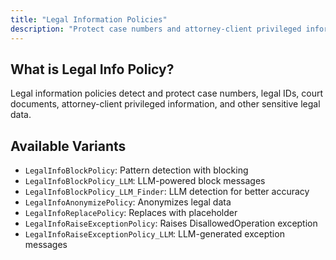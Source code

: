 ```yaml
---
title: "Legal Information Policies"
description: "Protect case numbers and attorney-client privileged information"
---
```


## What is Legal Info Policy?

Legal information policies detect and protect case numbers, legal IDs, court documents, attorney-client privileged information, and other sensitive legal data.

## Available Variants

- `LegalInfoBlockPolicy`: Pattern detection with blocking
- `LegalInfoBlockPolicy_LLM`: LLM-powered block messages
- `LegalInfoBlockPolicy_LLM_Finder`: LLM detection for better accuracy
- `LegalInfoAnonymizePolicy`: Anonymizes legal data
- `LegalInfoReplacePolicy`: Replaces with placeholder
- `LegalInfoRaiseExceptionPolicy`: Raises DisallowedOperation exception
- `LegalInfoRaiseExceptionPolicy_LLM`: LLM-generated exception messages
